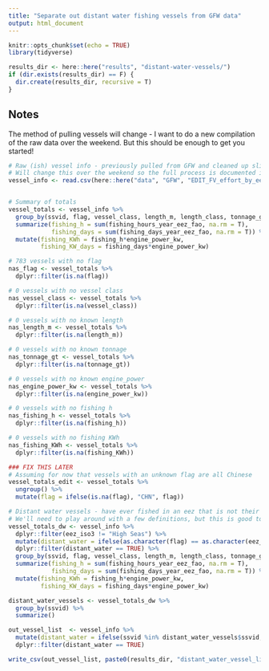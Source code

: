 ```yaml
---
title: "Separate out distant water fishing vessels from GFW data"
output: html_document
---
```


```r
knitr::opts_chunk$set(echo = TRUE)
library(tidyverse)

results_dir <- here::here("results", "distant-water-vessels/")
if (dir.exists(results_dir) == F) {
  dir.create(results_dir, recursive = T)
}

```

## Notes

The method of pulling vessels will change - I want to do a new compilation of the raw data over the weekend. But this should be enough to get you started! 


```r
# Raw (ish) vessel info - previously pulled from GFW and cleaned up slightly. 
# Will change this over the weekend so the full process is documented in one place
vessel_info <- read.csv(here::here("data", "GFW", "EDIT_FV_effort_by_eez_and_region_2018.csv"))


# Summary of totals
vessel_totals <- vessel_info %>%
  group_by(ssvid, flag, vessel_class, length_m, length_class, tonnage_gt, tonnage_class, engine_power_kw, engine_class, fao_region) %>%
  summarize(fishing_h = sum(fishing_hours_year_eez_fao, na.rm = T),
            fishing_days = sum(fishing_days_year_eez_fao, na.rm = T)) %>%
  mutate(fishing_KWh = fishing_h*engine_power_kw,
         fishing_KW_days = fishing_days*engine_power_kw)

# 783 vessels with no flag
nas_flag <- vessel_totals %>%
  dplyr::filter(is.na(flag))

# 0 vessels with no vessel class
nas_vessel_class <- vessel_totals %>%
  dplyr::filter(is.na(vessel_class))

# 0 vessels with no known length
nas_length_m <- vessel_totals %>%
  dplyr::filter(is.na(length_m))

# 0 vessels with no known tonnage
nas_tonnage_gt <- vessel_totals %>%
  dplyr::filter(is.na(tonnage_gt))

# 0 vessels with no known engine_power
nas_engine_power_kw <- vessel_totals %>%
  dplyr::filter(is.na(engine_power_kw))

# 0 vessels with no fishing h
nas_fishing_h <- vessel_totals %>%
  dplyr::filter(is.na(fishing_h))

# 0 vessels with no fishing KWh
nas_fishing_KWh <- vessel_totals %>%
  dplyr::filter(is.na(fishing_KWh))

### FIX THIS LATER
# Assuming for now that vessels with an unknown flag are all Chinese
vessel_totals_edit <- vessel_totals %>%
  ungroup() %>%
  mutate(flag = ifelse(is.na(flag), "CHN", flag))

```

```r
# Distant water vessels - have ever fished in an eez that is not their own. 
# We'll need to play around with a few definitions, but this is good to start
vessel_totals_dw <- vessel_info %>%
  dplyr::filter(eez_iso3 != "High Seas") %>%
  mutate(distant_water = ifelse(as.character(flag) == as.character(eez_iso3), FALSE, TRUE)) %>%
  dplyr::filter(distant_water == TRUE) %>%
  group_by(ssvid, flag, vessel_class, length_m, length_class, tonnage_gt, tonnage_class, engine_power_kw, engine_class, distant_water) %>%
  summarize(fishing_h = sum(fishing_hours_year_eez_fao, na.rm = T),
            fishing_days = sum(fishing_days_year_eez_fao, na.rm = T)) %>%
  mutate(fishing_KWh = fishing_h*engine_power_kw,
         fishing_KW_days = fishing_days*engine_power_kw) 

distant_water_vessels <- vessel_totals_dw %>%
  group_by(ssvid) %>%
  summarize()

out_vessel_list  <- vessel_info %>%
  mutate(distant_water = ifelse(ssvid %in% distant_water_vessels$ssvid, TRUE, FALSE)) %>%
  dplyr::filter(distant_water == TRUE)

write_csv(out_vessel_list, paste0(results_dir, "distant_water_vessel_list_2018.csv"))
```

